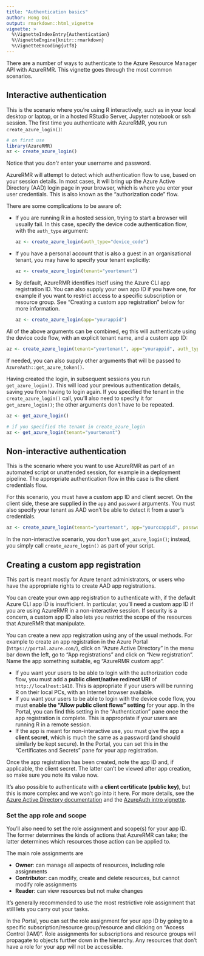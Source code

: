 ```yaml
---
title: "Authentication basics"
author: Hong Ooi
output: rmarkdown::html_vignette
vignette: >
  %\VignetteIndexEntry{Authentication}
  %\VignetteEngine{knitr::rmarkdown}
  %\VignetteEncoding{utf8}
---
```


There are a number of ways to authenticate to the Azure Resource Manager API with AzureRMR. This vignette goes through the most common scenarios.

## Interactive authentication

This is the scenario where you're using R interactively, such as in your local desktop or laptop, or in a hosted RStudio Server, Jupyter notebook or ssh session. The first time you authenticate with AzureRMR, you run `create_azure_login()`:

```r
# on first use
library(AzureRMR)
az <- create_azure_login()
```

Notice that you _don't_ enter your username and password.

AzureRMR will attempt to detect which authentication flow to use, based on your session details. In most cases, it will bring up the Azure Active Directory (AAD) login page in your browser, which is where you enter your user credentials. This is also known as the "authorization code" flow.

There are some complications to be aware of:

- If you are running R in a hosted session, trying to start a browser will usually fail. In this case, specify the device code authentication flow, with the `auth_type` argument:

  ```r
  az <- create_azure_login(auth_type="device_code")
  ```

- If you have a personal account that is also a guest in an organisational tenant, you may have to specify your tenant explicitly:

  ```r
  az <- create_azure_login(tenant="yourtenant")
  ```

- By default, AzureRMR identifies itself using the Azure CLI app registration ID. You can also supply your own app ID if you have one, for example if you want to restrict access to a specific subscription or resource group. See "Creating a custom app registration" below for more information.

  ```r
  az <- create_azure_login(app="yourappid")
  ```

All of the above arguments can be combined, eg this will authenticate using the device code flow, with an explicit tenant name, and a custom app ID:

```r
az <- create_azure_login(tenant="yourtenant", app="yourappid", auth_type="device_code")
```

If needed, you can also supply other arguments that will be passed to `AzureAuth::get_azure_token()`.

Having created the login, in subsequent sessions you run `get_azure_login()`. This will load your previous authentication details, saving you from having to login again. If you specified the tenant in the `create_azure_login()` call, you'll also need to specify it for `get_azure_login()`; the other arguments don't have to be repeated.

```r
az <- get_azure_login()

# if you specified the tenant in create_azure_login
az <- get_azure_login(tenant="yourtenant")
```

## Non-interactive authentication

This is the scenario where you want to use AzureRMR as part of an automated script or unattended session, for example in a deployment pipeline. The appropriate authentication flow in this case is the client credentials flow.

For this scenario, you must have a custom app ID and client secret. On the client side, these are supplied in the `app` and `password` arguments. You must also specify your tenant as AAD won't be able to detect it from a user's credentials.

  ```r
  az <- create_azure_login(tenant="yourtenant", app="yourccappid", password="client_secret")
  ```

In the non-interactive scenario, you don't use `get_azure_login()`; instead, you simply call `create_azure_login()` as part of your script.

## Creating a custom app registration

This part is meant mostly for Azure tenant administrators, or users who have the appropriate rights to create AAD app registrations.

You can create your own app registration to authenticate with, if the default Azure CLI app ID is insufficient. In particular, you'll need a custom app ID if you are using AzureRMR in a non-interactive session. If security is a concern, a custom app ID also lets you restrict the scope of the resources that AzureRMR that manipulate.

You can create a new app registration using any of the usual methods. For example to create an app registration in the Azure Portal (`https://portal.azure.com/`), click on "Azure Active Directory" in the menu bar down the left, go to "App registrations" and click on "New registration". Name the app something suitable, eg "AzureRMR custom app".

- If you want your users to be able to login with the authorization code flow, you must add a **public client/native redirect URI** of `http://localhost:1410`. This is appropriate if your users will be running R on their local PCs, with an Internet browser available.
- If you want your users to be able to login with the device code flow, you must **enable the "Allow public client flows" setting** for your app. In the Portal, you can find this setting in the "Authentication" pane once the app registration is complete. This is appropriate if your users are running R in a remote session.
- If the app is meant for non-interactive use, you must give the app a **client secret**, which is much the same as a password (and should similarly be kept secure). In the Portal, you can set this in the "Certificates and Secrets" pane for your app registration.

Once the app registration has been created, note the app ID and, if applicable, the client secret. The latter can't be viewed after app creation, so make sure you note its value now.

It's also possible to authenticate with a **client certificate (public key)**, but this is more complex and we won't go into it here. For more details, see the [Azure Active Directory documentation](https://learn.microsoft.com/en-au/azure/active-directory/develop/v2-oauth2-client-creds-grant-flow) and the [AzureAuth intro vignette](https://cran.r-project.org/package=AzureAuth/vignettes/token.html).

### Set the app role and scope

You'll also need to set the role assignment and scope(s) for your app ID. The former determines the kinds of actions that AzureRMR can take; the latter determines which resources those action can be applied to.

The main role assignments are 

- **Owner**: can manage all aspects of resources, including role assignments
- **Contributor**: can modify, create and delete resources, but cannot modify role assignments
- **Reader**: can view resources but not make changes

It's generally recommended to use the most restrictive role assignment that still lets you carry out your tasks.

In the Portal, you can set the role assignment for your app ID by going to a specific subscription/resource group/resource and clicking on "Access Control (IAM)". Role assignments for subscriptions and resource groups will propagate to objects further down in the hierarchy. Any resources that don't have a role for your app will not be accessible.

